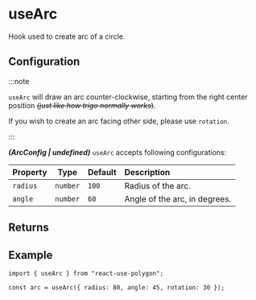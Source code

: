 ---
---


# useArc

Hook used to create arc of a circle.

<MyUsePolgon />

## Configuration

:::note

`useArc` will draw an arc counter-clockwise, starting from the right center position ~~_(just like how trigo normally works_)~~.

If you wish to create an arc facing other side, please use `rotation`.

:::

**_(ArcConfig | undefined)_** `useArc` accepts following configurations:

| Property |   Type   | Default | Description                   |
| :------- | :------: | :------ | :---------------------------- |
| `radius` | `number` | `100`   | Radius of the arc.            |
| `angle`  | `number` | `60`    | Angle of the arc, in degrees. |

## Returns

<PrimitiveReturns configType="ArcConfig" />

## Example

```tsx
import { useArc } from "react-use-polygon";

const arc = useArc({ radius: 80, angle: 45, rotation: 30 });
```
